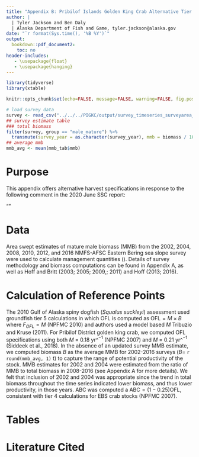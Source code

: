 ```yaml
---
title: "Appendix B: Pribilof Islands Golden King Crab Alternative Tier 4/5 Assessment"
author: |
  | Tyler Jackson and Ben Daly
  | Alaska Department of Fish and Game, tyler.jackson@alaska.gov
date: "`r format(Sys.time(), '%B %Y')`"
output:
  bookdown::pdf_document2:
    toc: no
header-includes:
   - \usepackage{float}
   - \usepackage{hanging}
---
```

```r
library(tidyverse)
library(xtable)

knitr::opts_chunk$set(echo=FALSE, message=FALSE, warning=FALSE, fig.pos='H')

# load survey data
survey <- read_csv("../../../PIGKC/output/survey_timeseries_surveyarea_pi_district.csv")
## survey estimate table
### total biomass 
filter(survey, group == "male_mature") %>%
  transmute(survey_year = as.character(survey_year), mmb = biomass / 1000) -> mmb_tab
## average mmb
mmb_avg <- mean(mmb_tab$mmb)

```

# Purpose {-}

This appendix offers alternative harvest specifications in response to the following comment in the 2020 June SSC report:  

"\textit{For the next full assessment, the SSC requests the authors provide...A Tier 5 methodology that uses Tier 4 methods for calculating the OFL/ABC. This approach would use the historical EBS slope survey estimates (based on a reference period) and use F=M for OFL calculation (or perhaps a different F value). An example of this approach was used for spiny dogfish (see October 2010 SSC report).}"

# Data {-} 

Area swept estimates of mature male biomass (MMB) from the 2002, 2004, 2008, 2010, 2012, and 2016 NMFS-AFSC Eastern Bering sea slope survey were used to calculate management quantities (\ref{}). Details of survey methodology and biomass computations can be found in Appendix A, as well as Hoff and Britt (2003; 2005; 2009,; 2011) and Hoff (2013; 2016).

# Calculation of Reference Points {-}

The 2010 Gulf of Alaska spiny dogfish ($Squalus$ $suckleyi$) assessment used groundfish tier 5 calculations in which OFL is computed as $\text{OFL} = M \times B$ where $F_{OFL} = M$ (NPFMC 2010) and authors used a model based $M$ Tribuzio and Kruse (2011). For Pribilof District golden king crab, we computed OFL specifications using both $M$ = 0.18 yr^$^{-1}$ (NPFMC 2007) and $M$ = 0.21 yr^$^{-1}$ (Siddeek et al., 2018). In the absence of an updated survey MMB estimate, we computed biomass $B$ as the average MMB for 2002-2016 surveys ($B =$ `r round(mmb_avg, 1)` t) to capture the range of potential productivity of the stock. MMB estimates for 2002 and 2004 were estimated from the ratio of MMB to total biomass in 2008-2016 (see Appendix A for more details). We felt that inclusion of 2002 and 2004 was appropriate since the trend in total biomass throughout the time series indicated lower biomass, and thus lower productivity, in those years. ABC was computed a $\text{ABC} = (1-0.25)\text{OFL}$, consistent with tier 4 calculations for EBS crab stocks (NPFMC 2007).

<!-- $OFL$ was computed using $B$ projected to the mean time of mating (February 15) using $B_{proj} = Be^{-0.625M}$ -->

# Tables {-}

\begin{table}[H]
\centering
\caption{Mature male biomass estimates base on areas swept calculations for the NMFS-AFSC EBS slope survey within the Pribilof District Management Area. MMB estimates for 2002 and 2004 are proxies based on total biomass, and he ratio of MMB to total biomass in other survey years (Appendix A).}
\label{table:surveymmb}
\begin{tabular}{llc}
Survey & MMB (t) \\
\hline
```r
# print table
print(xtable(mmb_tab, align="llc", digits=c(0, 0, 1)),
			     only.contents=TRUE,
			     include.rownames=FALSE,
			     floating=FALSE,
			     include.colnames=FALSE,
			     hline.after=NULL,
			     format.args = list(big.mark = ","))

```
\hline
\end{tabular}
\end{table}


\begin{table}[H]
\centering
\caption{Comparisons of alternative tier 4 OFL specifications using $M$ = 0.18 or $M$ = 0.21, and $B$ equal to the average survey MMB from 2002 - 2016.}
\label{table:spectab}
\begin{tabular}{llccc}
$M$ & $B$ (t) & OFL (t) & ABC (t)\\
\hline
```r
# print table
tibble(M = c(0.18, 0.21),
       B = mmb_avg, 
       OFL = B * M,
       ABC = (1 - 0.25) * OFL) -> x

print(xtable(x, align="llccc", digits=c(2, 2, 1, 1, 1)),
			     only.contents=TRUE,
			     include.rownames=FALSE,
			     floating=FALSE,
			     include.colnames=FALSE,
			     hline.after=NULL,
			     format.args = list(big.mark = ","))

```
\hline
\end{tabular}
\end{table}


# Literature Cited {-}

\begin{hangparas}{.25in}{1}

Hoff, G. R. 2013. Results of the 2012 eastern Bering Sea upper continental slope survey of groundfish and invertebrate resources. U.S. Dep. Commer., NOAA Tech. Memo. NMFS-AFSC-258.  

Hoff, G. R. 2016. Results of the 2016 eastern Bering Sea upper continental slope survey of groundfish and invertebrate resources. U.S. Dep. Commer., NOAA Tech. Memo. NMFS-AFSC-339.  

Hoff, G. R., and L. Britt. 2003. Results of the 2002 eastern Bering Sea upper continental slope survey of groundfish and invertebrate resources. U.S. Dep. Commer., NOAA Tech. Memo. NMFS-AFSC-141.  

Hoff, G .R., and L. Britt. 2005. Results of the 2004 eastern Bering Sea upper continental slope survey of groundfish and invertebrate resources. U.S. Dep. Commer., NOAA Tech. Memo. NMFS-AFSC-156.  

Hoff, G. R., and L. Britt. 2009. Results of the 2008 eastern Bering Sea upper continental slope survey of groundfish and invertebrate resources. U.S. Dep. Commer., NOAA Tech. Memo. NMFS-AFSC-197.  

Hoff, G. R., and L. Britt. 2011. Results of the 2010 eastern Bering Sea upper continental slope survey of groundfish and invertebrate resources. U.S. Dep. Commer., NOAA Tech. Memo. NMFS-AFSC-224. 

North Pacific Fishery Management Council (NPFMC). 2007. Public Review Draft: Environmental Assessment for proposed Amendment 24 to the Fishery Management Plan for Bering Sea and Aleutian Islands King and Tanner Crabs to Revise Overfishing Definitions. 14 November 2007. North Pacific Fishery Management Council, Anchorage.  

Siddeek, M.S.M., J. Zheng, C. Siddon, B. Daly, J. Runnebaum, and M.J. Westphal. 2018. Aleutian Islands golden king crab model-based stock assessment. North Pacific Fishery Management Council, Anchorage, Alaska.

Tribuzio, C.A., K. Echave, C. Rodgveller, J. Heifetz, and K.J. Goldman. 2010. Chapter 18b: Assessment of the sharks in the Gulf of Alaska. NPFMC Gulf of Alaska SAFE. North Pacific Fishery Management Council, Anchorage, Alaska.

Tribuzio, C.A., G.H. Kruse. 2011. Demographic and risk analyses of spiny dogfish
($Squalus$ $suckleyi$) in the Gulf of Alaska using ageand stage-based population models. Marine and Freshwater Research 62: 1395–1406.

\end{hangparas}


